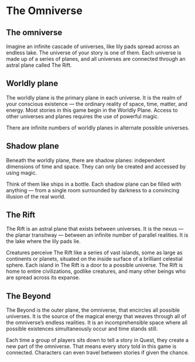 # The Omniverse
## The omniverse
Imagine an infinite cascade of
universes, like lily pads spread
across an endless lake. The
universe of your story is one of
them. Each universe is made up of
a series of planes, and all universes
are connected through an astral
plane called The Rift.

## Worldly plane
The worldly plane is the primary
plane in each universe. It is the
realm of your conscious existence
— the ordinary reality of space,
time, matter, and energy. Most
stories in this game begin in the
Worldly Plane. Access to other
universes and planes requires the
use of powerful magic.

There are infinite numbers of
worldly planes in alternate possible
universes.

## Shadow plane
Beneath the worldly plane, there
are shadow planes: independent
dimensions of time and space.
They can only be created and
accessed by using magic.

Think of them like ships in a bottle.
Each shadow plane can be filled
with anything — from a single
room surrounded by darkness to a
convincing illusion of the real world.

## The Rift
The Rift is an astral plane that
exists between universes. It is the
nexus — the planar transitway
— between an infinite number of
parallel realities. It is the lake where
the lily pads lie.

Creatures perceive The Rift like
a series of vast islands, some as
large as continents or planets,
situated on the inside surface of
a brilliant celestial sphere. Each
island in The Rift is a door to a
possible universe. The Rift is
home to entire civilizations, godlike
creatures, and many other beings
who are spread across its expanse.

## The Beyond
The Beyond is the outer plane,
the omniverse, that encircles all
possible universes. It is the source
of the magical energy that weaves
through all of the omniverse’s
endless realities. It is an
incomprehensible space where all
possible existences simultaneously
occur and time stands still.

Each time a group of players sits
down to tell a story in Quest, they
create a new part of the omniverse.
That means every story told in this
game is connected. Characters can
even travel between stories if given
the chance.